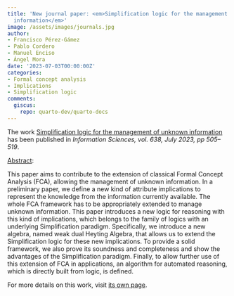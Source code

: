 ```yaml
---
title: 'New journal paper: <em>Simplification logic for the management of unknown
  information</em>'
image: /assets/images/journals.jpg
author:
- Francisco Pérez-Gámez
- Pablo Cordero
- Manuel Enciso
- Ángel Mora
date: '2023-07-03T00:00:00Z'
categories:
- Formal concept analysis
- Implications
- Simplification logic
comments:
  giscus:
    repo: quarto-dev/quarto-docs
---
```


The work <u>Simplification logic for the management of unknown information</u> has been published in <em><em>Information Sciences</em>, vol. 638, July 2023, pp 505--519</em>.

<u>Abstract</u>:


This paper aims to contribute to the extension of classical Formal Concept Analysis (FCA), allowing the management of unknown information. In a preliminary paper, we define a new kind of attribute implications to represent the knowledge from the information currently available. The whole FCA framework has to be appropriately extended to manage unknown information. This paper introduces a new logic for reasoning with this kind of implications, which belongs to the family of logics with an underlying Simplification paradigm. Specifically, we introduce a new algebra, named weak dual Heyting Algebra, that allows us to extend the Simplification logic for these new implications. To provide a solid framework, we also prove its soundness and completeness and show the advantages of the Simplification paradigm. Finally, to allow further use of this extension of FCA in applications, an algorithm for automated reasoning, which is directly built from logic, is defined.


For more details on this work, visit <a href='/publications/journals/2023-insci2'>its own page</a>.
